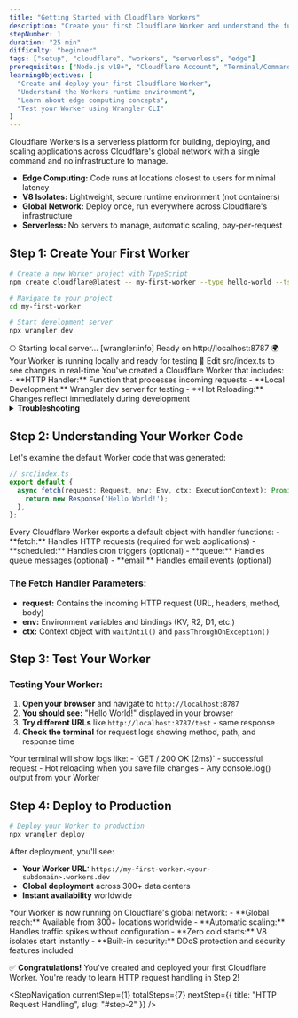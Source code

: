 ```yaml
---
title: "Getting Started with Cloudflare Workers"
description: "Create your first Cloudflare Worker and understand the fundamentals of serverless edge computing. Learn about the Workers runtime and deploy your first function."
stepNumber: 1
duration: "25 min"
difficulty: "beginner"
tags: ["setup", "cloudflare", "workers", "serverless", "edge"]
prerequisites: ["Node.js v18+", "Cloudflare Account", "Terminal/Command Line", "Basic JavaScript knowledge"]
learningObjectives: [
  "Create and deploy your first Cloudflare Worker",
  "Understand the Workers runtime environment",
  "Learn about edge computing concepts",
  "Test your Worker using Wrangler CLI"
]
---
```



<Callout type="tool" title="Understanding Cloudflare Workers">
Cloudflare Workers is a serverless platform for building, deploying, and scaling applications across Cloudflare's global network with a single command and no infrastructure to manage.

- **Edge Computing:** Code runs at locations closest to users for minimal latency
- **V8 Isolates:** Lightweight, secure runtime environment (not containers)
- **Global Network:** Deploy once, run everywhere across Cloudflare's infrastructure
- **Serverless:** No servers to manage, automatic scaling, pay-per-request
</Callout>

## Step 1: Create Your First Worker

<StepObjective 
  what="A simple Cloudflare Worker that responds to HTTP requests with a custom message."
  why="Workers handle HTTP requests at the edge, providing fast responses to users worldwide with minimal setup."
/>

```bash
# Create a new Worker project with TypeScript
npm create cloudflare@latest -- my-first-worker --type hello-world --ts

# Navigate to your project
cd my-first-worker

# Start development server
npx wrangler dev
```

<CodeBlock title="Expected Output">
⎔ Starting local server...
[wrangler:info] Ready on http://localhost:8787
🌍 Your Worker is running locally and ready for testing
📝 Edit src/index.ts to see changes in real-time
</CodeBlock>

<Callout type="note" title="What Just Happened?">
You've created a Cloudflare Worker that includes:
- **HTTP Handler:** Function that processes incoming requests
- **Local Development:** Wrangler dev server for testing
- **Hot Reloading:** Changes reflect immediately during development
</Callout>

<details>
<summary><strong>Troubleshooting</strong></summary>

- **npm not found:** Install Node.js v18+ from nodejs.org
- **Template not found:** Update npm: `npm install -g npm@latest`
- **Permission denied:** Use `sudo npm install -g wrangler` (macOS/Linux)
- **Port 8787 busy:** Stop other services or use `npm run dev -- --port 8788`
- **Build errors:** Delete `node_modules` and run `npm install` again

</details>

## Step 2: Understanding Your Worker Code

<StepObjective 
  what="Understanding of your Worker's code structure and how it processes HTTP requests."
  why="Understanding the fetch handler is fundamental to building any application with Cloudflare Workers."
/>

Let's examine the default Worker code that was generated:

```typescript
// src/index.ts
export default {
  async fetch(request: Request, env: Env, ctx: ExecutionContext): Promise<Response> {
    return new Response('Hello World!');
  },
};
```

<Callout type="note" title="Worker Structure">
Every Cloudflare Worker exports a default object with handler functions:
- **fetch:** Handles HTTP requests (required for web applications)
- **scheduled:** Handles cron triggers (optional)
- **queue:** Handles queue messages (optional)
- **email:** Handles email events (optional)
</Callout>

### The Fetch Handler Parameters:
- **request:** Contains the incoming HTTP request (URL, headers, method, body)
- **env:** Environment variables and bindings (KV, R2, D1, etc.)
- **ctx:** Context object with `waitUntil()` and `passThroughOnException()`

## Step 3: Test Your Worker

<StepObjective 
  what="A working local development environment where you can test your Worker and see changes in real-time."
  why="Local testing is essential for rapid development and debugging before deploying to production."
/>

### Testing Your Worker:

1. **Open your browser** and navigate to `http://localhost:8787`
2. **You should see:** "Hello World!" displayed in your browser
3. **Try different URLs** like `http://localhost:8787/test` - same response
4. **Check the terminal** for request logs showing method, path, and response time

<Callout type="note" title="What You Should See">
Your terminal will show logs like:
- `GET / 200 OK (2ms)` - successful request
- Hot reloading when you save file changes
- Any console.log() output from your Worker
</Callout>


## Step 4: Deploy to Production

<StepObjective 
  what="Your first Worker deployed to Cloudflare's global network, accessible via a workers.dev subdomain."
  why="Deploying to production lets you see your Worker running at the edge across Cloudflare's global network."
/>

```bash
# Deploy your Worker to production
npx wrangler deploy
```

After deployment, you'll see:
- **Your Worker URL:** `https://my-first-worker.<your-subdomain>.workers.dev`
- **Global deployment** across 300+ data centers
- **Instant availability** worldwide

<Callout type="note" title="Production Deployment">
Your Worker is now running on Cloudflare's global network:
- **Global reach:** Available from 300+ locations worldwide
- **Automatic scaling:** Handles traffic spikes without configuration
- **Zero cold starts:** V8 isolates start instantly
- **Built-in security:** DDoS protection and security features included
</Callout>

✅ **Congratulations!** You've created and deployed your first Cloudflare Worker. You're ready to learn HTTP request handling in Step 2!

<StepNavigation 
  currentStep={1}
  totalSteps={7}
  nextStep={{
    title: "HTTP Request Handling",
    slug: "#step-2"
  }}
/>
